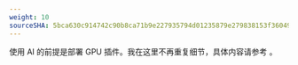 ```yaml
---
weight: 10
sourceSHA: 5bca630c914742c90b8ca71b9e227935794d01235879e279838153f36049c4dd
---
```


使用 AI 的前提是部署 GPU 插件。我在这里不再重复细节，具体内容请参考 <ExternalSiteLink name="acp" href="/hardware_accelerator/configuration_management/functions/config_gpu.mdx" children="GPU config" />。
